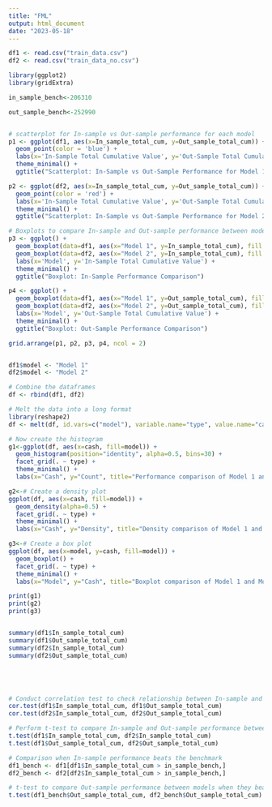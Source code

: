```yaml
---
title: "FML"
output: html_document
date: "2023-05-18"
---
```


```r


df1 <- read.csv("train_data.csv")
df2 <- read.csv("train_data_no.csv")

library(ggplot2)
library(gridExtra)

in_sample_bench<-206310

out_sample_bench<-252990


# scatterplot for In-sample vs Out-sample performance for each model
p1 <- ggplot(df1, aes(x=In_sample_total_cum, y=Out_sample_total_cum)) +
  geom_point(color = 'blue') +
  labs(x='In-Sample Total Cumulative Value', y='Out-Sample Total Cumulative Value') +
  theme_minimal() +
  ggtitle("Scatterplot: In-Sample vs Out-Sample Performance for Model 1") 

p2 <- ggplot(df2, aes(x=In_sample_total_cum, y=Out_sample_total_cum)) +
  geom_point(color = 'red') +
  labs(x='In-Sample Total Cumulative Value', y='Out-Sample Total Cumulative Value') +
  theme_minimal() +
  ggtitle("Scatterplot: In-Sample vs Out-Sample Performance for Model 2") 

# Boxplots to compare In-sample and Out-sample performance between models
p3 <- ggplot() +
  geom_boxplot(data=df1, aes(x="Model 1", y=In_sample_total_cum), fill = 'blue', alpha = 0.5) +
  geom_boxplot(data=df2, aes(x="Model 2", y=In_sample_total_cum), fill = 'red', alpha = 0.5) +
  labs(x='Model', y='In-Sample Total Cumulative Value') +
  theme_minimal() +
  ggtitle("Boxplot: In-Sample Performance Comparison")

p4 <- ggplot() +
  geom_boxplot(data=df1, aes(x="Model 1", y=Out_sample_total_cum), fill = 'blue', alpha = 0.5) +
  geom_boxplot(data=df2, aes(x="Model 2", y=Out_sample_total_cum), fill = 'red', alpha = 0.5) +
  labs(x='Model', y='Out-Sample Total Cumulative Value') +
  theme_minimal() +
  ggtitle("Boxplot: Out-Sample Performance Comparison")

grid.arrange(p1, p2, p3, p4, ncol = 2)


df1$model <- "Model 1"
df2$model <- "Model 2"

# Combine the dataframes
df <- rbind(df1, df2)

# Melt the data into a long format
library(reshape2)
df <- melt(df, id.vars=c("model"), variable.name="type", value.name="cash")

# Now create the histogram
g1<-ggplot(df, aes(x=cash, fill=model)) +
  geom_histogram(position="identity", alpha=0.5, bins=30) +
  facet_grid(. ~ type) +
  theme_minimal() +
  labs(x="Cash", y="Count", title="Performance comparison of Model 1 and Model 2")

g2<-# Create a density plot
ggplot(df, aes(x=cash, fill=model)) +
  geom_density(alpha=0.5) +
  facet_grid(. ~ type) +
  theme_minimal() +
  labs(x="Cash", y="Density", title="Density comparison of Model 1 and Model 2")

g3<-# Create a box plot
ggplot(df, aes(x=model, y=cash, fill=model)) +
  geom_boxplot() +
  facet_grid(. ~ type) +
  theme_minimal() +
  labs(x="Model", y="Cash", title="Boxplot comparison of Model 1 and Model 2")

print(g1)
print(g2)
print(g3)


summary(df1$In_sample_total_cum)
summary(df1$Out_sample_total_cum)
summary(df2$In_sample_total_cum)
summary(df2$Out_sample_total_cum)





# Conduct correlation test to check relationship between In-sample and Out-sample performance
cor.test(df1$In_sample_total_cum, df1$Out_sample_total_cum)
cor.test(df2$In_sample_total_cum, df2$Out_sample_total_cum)

# Perform t-test to compare In-sample and Out-sample performance between models
t.test(df1$In_sample_total_cum, df2$In_sample_total_cum)
t.test(df1$Out_sample_total_cum, df2$Out_sample_total_cum)

# Comparison when In-sample performance beats the benchmark
df1_bench <- df1[df1$In_sample_total_cum > in_sample_bench,]
df2_bench <- df2[df2$In_sample_total_cum > in_sample_bench,]

# t-test to compare Out-sample performance between models when they beat the In-sample benchmark
t.test(df1_bench$Out_sample_total_cum, df2_bench$Out_sample_total_cum)




```